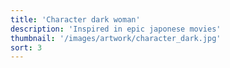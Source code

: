 ```yaml
---
title: 'Character dark woman'
description: 'Inspired in epic japonese movies'
thumbnail: '/images/artwork/character_dark.jpg'
sort: 3
---
```



<PostPicture
  title="Prodmais symbol"
  src="/images/artwork/character_dark.jpg"
  width="900px"
  loading="lazy"
  shadow
/>
